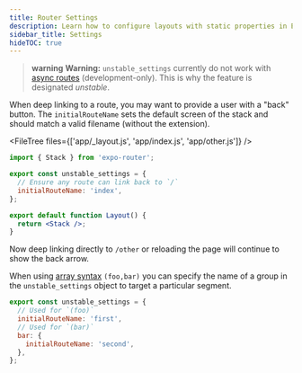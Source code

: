 ```yaml
---
title: Router Settings
description: Learn how to configure layouts with static properties in Expo Router.
sidebar_title: Settings
hideTOC: true
---
```



> **warning** **Warning:** `unstable_settings` currently do not work with [async routes](/router/reference/async-routes/) (development-only). This is why the feature is designated _unstable_.

<APIBox header="initialRouteName">

When deep linking to a route, you may want to provide a user with a "back" button. The `initialRouteName` sets the default screen of the stack and should match a valid filename (without the extension).

<FileTree files={['app/_layout.js', 'app/index.js', 'app/other.js']} />

```jsx app/_layout.js
import { Stack } from 'expo-router';

export const unstable_settings = {
  // Ensure any route can link back to `/`
  initialRouteName: 'index',
};

export default function Layout() {
  return <Stack />;
}
```

Now deep linking directly to `/other` or reloading the page will continue to show the back arrow.

When using [array syntax](/router/advanced/shared-routes/#arrays) `(foo,bar)` you can specify the name of a group in the `unstable_settings` object to target a particular segment.

```js other.js
export const unstable_settings = {
  // Used for `(foo)`
  initialRouteName: 'first',
  // Used for `(bar)`
  bar: {
    initialRouteName: 'second',
  },
};
```

</APIBox>
